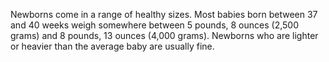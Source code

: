 Newborns come in a range of healthy sizes. Most babies born between 37 and 40 weeks weigh somewhere between 5 pounds, 8 ounces (2,500 grams) and 8 pounds, 13 ounces (4,000 grams). Newborns who are lighter or heavier than the average baby are usually fine.